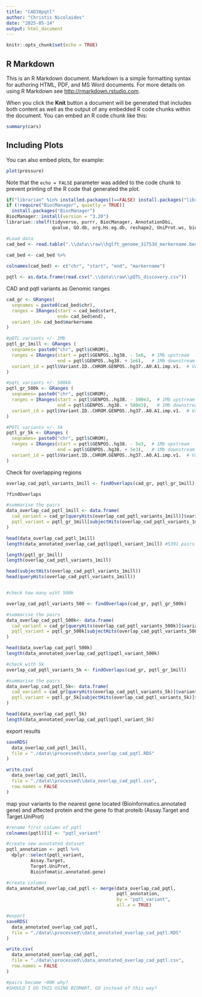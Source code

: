 ```yaml
---
title: "CAD38pqtl"
author: "Christis Nicolaides"
date: "2025-05-14"
output: html_document
---
```


```r
knitr::opts_chunk$set(echo = TRUE)
```

## R Markdown

This is an R Markdown document. Markdown is a simple formatting syntax for authoring HTML, PDF, and MS Word documents. For more details on using R Markdown see <http://rmarkdown.rstudio.com>.

When you click the **Knit** button a document will be generated that includes both content as well as the output of any embedded R code chunks within the document. You can embed an R code chunk like this:

```r
summary(cars)
```

## Including Plots

You can also embed plots, for example:

```r
plot(pressure)
```

Note that the `echo = FALSE` parameter was added to the code chunk to prevent printing of the R code that generated the plot.

```r
if("librarian" %in% installed.packages()==FALSE) install.packages("librarian")
if (!require("BiocManager", quietly = TRUE))
  install.packages("BiocManager")
BiocManager::install(version = "3.20")
librarian::shelf(tidyverse, purrr, BiocManager, AnnotationDbi, 
                 qvalue, GO.db, org.Hs.eg.db, reshape2, UniProt.ws, biomaRt, GenomicRanges)
```
```r
#Load data
cad_bed <- read.table(".\\data\\raw\\hglft_genome_31753d_markername.bed", header = FALSE, stringsAsFactors = FALSE)

cad_bed <- cad_bed %>%
  
colnames(cad_bed) <- c("chr", "start", "end", "markername")

pqtl <- as.data.frame(read.csv(".\\data\\raw\\pQTL_discovery.csv"))

```

CAD and pqtl variants as Genomic ranges 
```r
cad_gr <- GRanges(
  seqnames = paste0(cad_bed$chr),
  ranges = IRanges(start = cad_bed$start,
                   end= cad_bed$end),
  variant_id= cad_bed$markername
)

#pQTL variants +/- 1Mb
pqtl_gr_1mill <- GRanges (
  seqnames= paste0("chr", pqtl$CHROM),
  ranges = IRanges(start = pqtl$GENPOS..hg38. - 1e6,  # 1Mb upstream
                   end = pqtl$GENPOS..hg38. + 1e6),   # 1Mb downstream
  variant_id = pqtl$Variant.ID..CHROM.GENPOS..hg37..A0.A1.imp.v1.  # Variant ID metadata
)

#pqtL variants +/- 500kb
pqtl_gr_500k <- GRanges (
  seqnames= paste0("chr", pqtl$CHROM),
  ranges = IRanges(start = pqtl$GENPOS..hg38. - 500e3,  # 1Mb upstream
                   end = pqtl$GENPOS..hg38. + 500e3),   # 1Mb downstream
  variant_id = pqtl$Variant.ID..CHROM.GENPOS..hg37..A0.A1.imp.v1.  # Variant ID metadata
)

#PQTL variants +/- 5k
pqtl_gr_5k <- GRanges (
  seqnames= paste0("chr", pqtl$CHROM),
  ranges = IRanges(start = pqtl$GENPOS..hg38. - 5e3,  # 1Mb upstream
                   end = pqtl$GENPOS..hg38. + 5e3),   # 1Mb downstream
  variant_id = pqtl$Variant.ID..CHROM.GENPOS..hg37..A0.A1.imp.v1.  # Variant ID metadata
)

```

Check for overlapping regions
```r
overlap_cad_pqtl_variants_1mill <- findOverlaps(cad_gr, pqtl_gr_1mill)

?findOverlaps

#summarise the pairs
data_overlap_cad_pqtl_1mill <- data.frame(
  cad_variant = cad_gr[queryHits(overlap_cad_pqtl_variants_1mill)]$variant_id,
  pqtl_variant = pqtl_gr_1mill[subjectHits(overlap_cad_pqtl_variants_1mill)]$variant_id
)

head(data_overlap_cad_pqtl_1mill)
length(data_annotated_overlap_cad_pqtl$pqtl_variant_1mill) #5391 pairs

length(pqtl_gr_1mill)
length(overlap_cad_pqtl_variants_1mill)

head(subjectHits(overlap_cad_pqtl_variants_1mill))
head(queryHits(overlap_cad_pqtl_variants_1mill))


#check how many wiht 500k

overlap_cad_pqtl_variants_500 <- findOverlaps(cad_gr, pqtl_gr_500k)

#summarise the pairs
data_overlap_cad_pqtl_500k<- data.frame(
  cad_variant = cad_gr[queryHits(overlap_cad_pqtl_variants_500k)]$variant_id,
  pqtl_variant = pqtl_gr_500k[subjectHits(overlap_cad_pqtl_variants_500k)]$variant_id
)

head(data_overlap_cad_pqtl_500k)
length(data_annotated_overlap_cad_pqtl$pqtl_variant_500k)

#check with 5k 
overlap_cad_pqtl_variants_5k <- findOverlaps(cad_gr, pqtl_gr_1mill)

#summarise the pairs
data_overlap_cad_pqtl_5k<- data.frame(
  cad_variant = cad_gr[queryHits(overlap_cad_pqtl_variants_5k)]$variant_id,
  pqtl_variant = pqtl_gr_5k[subjectHits(overlap_cad_pqtl_variants_5k)]$variant_id
)

head(data_overlap_cad_pqtl_5k)
length(data_annotated_overlap_cad_pqtl$pqtl_variant_5k)
```

export results
```r
saveRDS(
  data_overlap_cad_pqtl_1mill,
  file = "./data\\processed\\data_overlap_cad_pqtl.RDS"
)

write.csv(
  data_overlap_cad_pqtl_1mill,
  file = "./data\\processed\\data_overlap_cad_pqtl.csv",
  row.names = FALSE
)
```

map your variants to the nearest gene located (Bioinformatics.annotated gene) and affected protein and the gene fo that proteib (Assay.Target and Target.UniProt) 
```r
#rename first column of pqtl
colnames(pqtl)[1] <- "pqtl_variant"

#create new annotated dataset
pqtl_annotation <- pqtl %>%
  dplyr::select(pqtl_variant,
         Assay.Target,
         Target.UniProt,
         Bioinfomatic.annotated.gene)

#create columns
data_annotated_overlap_cad_pqtl <- merge(data_overlap_cad_pqtl,
                                         pqtl_annotation,
                                         by = "pqtl_variant",
                                         all.x = TRUE)

#export
saveRDS(
  data_annotated_overlap_cad_pqtl,
  file = "./data\\processed\\data_annotated_overlap_cad_pqtl.RDS"
)

write.csv(
  data_annotated_overlap_cad_pqtl,
  file = "./data\\processed\\data_annotated_overlap_cad_pqtl.csv",
  row.names = FALSE
)

#pairs became ~80K why?
#SHOULD I DO THIS USING BIOMART, GO instead of this way?

                                        
```

